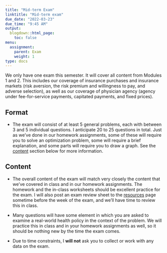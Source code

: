 ```yaml
---
title: "Mid-term Exam"
linktitle: "Mid-term exam"
due_date: "2022-03-23"
due_time: "9:45 AM"
output:
  blogdown::html_page:
    toc: false
menu:
  assignment:
    parent: Exam
    weight: 1
type: docs
---
```


We only have one exam this semester. It will cover all content from Modules 1 and 2. This includes our coverage of insurance purchases and insurance markets (risk aversion, the risk premium and willingness to pay, and adverse selection), as well as our coverage of physician agency (agency under fee-for-service payments, capitated payments, and fixed prices). 

## Format
- The exam will consist of at least 5 general problems, each with between 3 and 5 individual questions. I anticipate 20 to 25 questions in total. Just as we've done in our homework assignments, some of these will require you to solve an optimization problem, some will require a brief explanation, and some parts will require you to draw a graph. See the [content](#content) section below for more information.

## Content {#content}
- The overall content of the exam will match very closely the content that we've covered in class and in our homework assignments. The homework and the in-class worksheets should be excellent practice for the exam. I will also post an exam review sheet to the [resources](/resource/) page sometime before the week of the exam, and we'll have time to review this in class.

- Many questions will have some element in which you are asked to examine a real-world health policy in the context of the problem. We will practice this in class and in your homework assignments as well, so it should be nothing new by the time the exam comes.

- Due to time constraints, I **will not** ask you to collect or work with any data on the exam.
